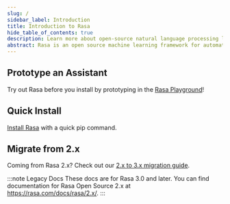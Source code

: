 ```yaml
---
slug: /
sidebar_label: Introduction
title: Introduction to Rasa
hide_table_of_contents: true 
description: Learn more about open-source natural language processing library Rasa for conversation handling, intent classification and entity extraction in on premise chatbots.
abstract: Rasa is an open source machine learning framework for automated text and voice-based conversations. Understand messages, hold conversations, and connect to messaging channels and APIs.
---
```


## Prototype an Assistant

Try out Rasa before you install by prototyping in the [Rasa Playground](playground.mdx)!

## Quick Install

[Install Rasa](installation.mdx) with a quick pip command.

## Migrate from 2.x

Coming from Rasa 2.x? Check out our [2.x to 3.x migration guide](migration-guide.mdx).

:::note Legacy Docs
These docs are for Rasa 3.0 and later. You can find documentation for Rasa
Open Source 2.x at <a href="https://rasa.com/docs/rasa/2.x/" target="_blank" rel="nofollow noopener noreferrer">https://rasa.com/docs/rasa/2.x/</a>.
:::
